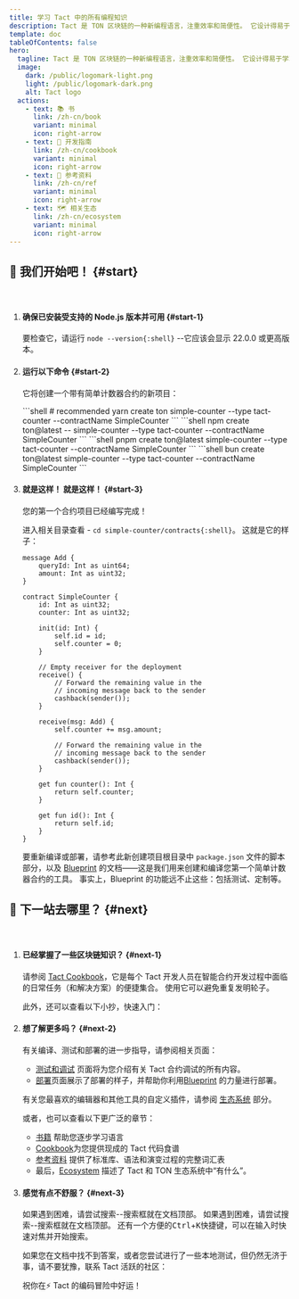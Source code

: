 ```yaml
---
title: 学习 Tact 中的所有编程知识
description: Tact 是 TON 区块链的一种新编程语言，注重效率和简便性。 它设计得易于学习和使用，并且非常适合智能合约。
template: doc
tableOfContents: false
hero:
  tagline: Tact 是 TON 区块链的一种新编程语言，注重效率和简便性。 它设计得易于学习和使用，并且非常适合智能合约。 它设计得易于学习和使用，并且非常适合智能合约。 Tact 是一种静态类型语言，具有简单的语法和强大的类型系统。
  image:
    dark: /public/logomark-light.png
    light: /public/logomark-dark.png
    alt: Tact logo
  actions:
    - text: 📚 书
      link: /zh-cn/book
      variant: minimal
      icon: right-arrow
    - text: 🍲 开发指南
      link: /zh-cn/cookbook
      variant: minimal
      icon: right-arrow
    - text: 🔬 参考资料
      link: /zh-cn/ref
      variant: minimal
      icon: right-arrow
    - text: 🗺️ 相关生态
      link: /zh-cn/ecosystem
      variant: minimal
      icon: right-arrow
---
```



## 🚀 我们开始吧！ {#start}

<p>ㅤ</p>

<Steps>

1. #### 确保已安装受支持的 Node.js 版本并可用 {#start-1}

    要检查它，请运行 `node --version{:shell}` --它应该会显示 22.0.0 或更高版本。

2. #### 运行以下命令 {#start-2}

   它将创建一个带有简单计数器合约的新项目：

   <Tabs>
     <TabItem label="yarn" icon="seti:yarn">
       ```shell
       # recommended
       yarn create ton simple-counter --type tact-counter --contractName SimpleCounter
       ```
     </TabItem>
     <TabItem label="npm" icon="seti:npm">
       ```shell
       npm create ton@latest -- simple-counter --type tact-counter --contractName SimpleCounter
       ```
     </TabItem>
     <TabItem label="pnpm" icon="pnpm">
       ```shell
       pnpm create ton@latest simple-counter --type tact-counter --contractName SimpleCounter
       ```
     </TabItem>
     <TabItem label="bun" icon="bun">
       ```shell
       bun create ton@latest simple-counter --type tact-counter --contractName SimpleCounter
       ```
     </TabItem>
   </Tabs>

3. #### 就是这样！ 就是这样！ {#start-3}

   您的第一个合约项目已经编写完成！

   进入相关目录查看 - `cd simple-counter/contracts{:shell}`。  这就是它的样子：

   ```tact
   message Add {
       queryId: Int as uint64;
       amount: Int as uint32;
   }

   contract SimpleCounter {
       id: Int as uint32;
       counter: Int as uint32;

       init(id: Int) {
           self.id = id;
           self.counter = 0;
       }

       // Empty receiver for the deployment
       receive() {
           // Forward the remaining value in the
           // incoming message back to the sender
           cashback(sender());
       }

       receive(msg: Add) {
           self.counter += msg.amount;

           // Forward the remaining value in the
           // incoming message back to the sender
           cashback(sender());
       }

       get fun counter(): Int {
           return self.counter;
       }

       get fun id(): Int {
           return self.id;
       }
   }
   ```

   要重新编译或部署，请参考此新创建项目根目录中 `package.json` 文件的脚本部分，以及 [Blueprint](https://github.com/ton-org/blueprint) 的文档——这是我们用来创建和编译您第一个简单计数器合约的工具。 事实上，Blueprint 的功能远不止这些：包括测试、定制等。

</Steps>

## 🤔 下一站去哪里？  {#next}

<p>ㅤ</p>

<Steps>

1. #### 已经掌握了一些区块链知识？ {#next-1}

   请参阅 [Tact Cookbook](/zh-cn/cookbook)，它是每个 Tact 开发人员在智能合约开发过程中面临的日常任务（和解决方案）的便捷集合。 使用它可以避免重复发明轮子。

   此外，还可以查看以下小抄，快速入门：

   <CardGrid>
     <LinkCard
       title="💎 来自 FunC (TON)"
       href="/zh-cn/book/cs/from-func"
     />
     <LinkCard
       title="🔷 来自 Solidity (Ethereum)"
       href="/zh-cn/book/cs/from-solidity"
     />
   </CardGrid>

2. #### 想了解更多吗？  {#next-2}

   有关编译、测试和部署的进一步指导，请参阅相关页面：

   - [测试和调试](/zh-cn/book/debug) 页面将为您介绍有关 Tact 合约调试的所有内容。
   - [部署](/zh-cn/book/deploy)页面展示了部署的样子，并帮助你利用[Blueprint](https://github.com/ton-org/blueprint) 的力量进行部署。

   有关您最喜欢的编辑器和其他工具的自定义插件，请参阅 [生态系统](/zh-cn/ecosystem) 部分。

   或者，也可以查看以下更广泛的章节：

   - [书籍](/zh-cn/book) 帮助您逐步学习语言
   - [Cookbook](/zh-cn/cookbook)为您提供现成的 Tact 代码食谱
   - [参考资料](/zh-cn/ref) 提供了标准库、语法和演变过程的完整词汇表
   - 最后，[Ecosystem](/zh-cn/ecosystem) 描述了 Tact 和 TON 生态系统中“有什么”。

   <CardGrid>
     <LinkCard
       title="📚 阅读 Tact 书籍"
       href="/zh-cn/book"
     />
     <LinkCard
       title="🍲 研习食谱"
       href="/zh-cn/cookbook"
     />
     <LinkCard
       title="🔬 浏览参考文档"
       href="/zh-cn/ref"
     />
     <LinkCard
       title="🗺️ 拥抱生态系统"
       href="/zh-cn/ecosystem"
     />
   </CardGrid>

3. #### 感觉有点不舒服？  {#next-3}

   如果遇到困难，请尝试搜索--搜索框就在文档顶部。 如果遇到困难，请尝试搜索--搜索框就在文档顶部。 还有一个方便的<kbd>Ctrl</kbd>+<kbd>K</kbd>快捷键，可以在输入时快速对焦并开始搜索。

   如果您在文档中找不到答案，或者您尝试进行了一些本地测试，但仍然无济于事，请不要犹豫，联系 Tact 活跃的社区：

   <CardGrid>
     <LinkCard
       title="✈️ Telegram Group"
       href="https://t.me/tactlang"
     />
     <LinkCard
       title="🐦 X/Twitter"
       href="https://twitter.com/tact_language"
     />
   </CardGrid>

   祝你在⚡ Tact 的编码冒险中好运！

</Steps>
